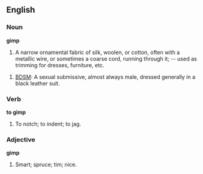 ==English==

===Noun===

'''gimp'''

#A narrow ornamental fabric of silk, woolen, or cotton, often with a metallic wire, or sometimes a coarse cord, running through it; -- used as trimming for dresses, furniture, etc.

#[[BDSM]]: A sexual submissive, almost always male, dressed generally in a black leather suit.

===Verb===

'''to gimp'''

#To notch; to indent; to jag.

===Adjective===

'''gimp'''

#Smart; spruce; tim; nice.